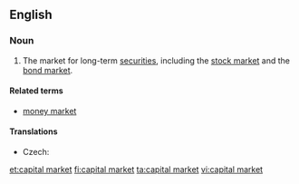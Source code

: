 ==English==
{{wikipedia}}
===Noun===
{{en-noun|head=[[capital]] [[market]]}}

# {{context|finance|lang=en}} The market for long-term [[security|securities]], including the [[stock market]] and the [[bond market]].

====Related terms====
* [[money market]]

====Translations====
{{trans-top|market}}
* Czech: {{t|cs|kapitálový trh|m}}
{{trans-mid}}
{{trans-bottom}}

[[et:capital market]]
[[fi:capital market]]
[[ta:capital market]]
[[vi:capital market]]